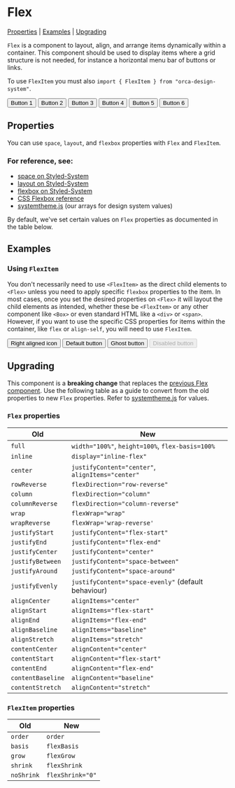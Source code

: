
<Meta title="Components/Flex" component={Flex} />

# Flex

[Properties](#properties) | [Examples](#examples) | [Upgrading](#upgrading)

`Flex` is a component to layout, align, and arrange items dynamically within a container. This component should be used to display items where a grid structure is not needed, for instance a horizontal menu bar of buttons or links.

To use `FlexItem` you must also `import { FlexItem } from "orca-design-system"`.

<Preview>
  <Story name="Basic">
    <Flex>
      <FlexItem>
        <Button>Button 1</Button>
      </FlexItem>
      <FlexItem>
        <Button>Button 2</Button>
      </FlexItem>
      <FlexItem>
        <Button>Button 3</Button>
      </FlexItem>
      <FlexItem>
        <Button>Button 4</Button>
      </FlexItem>
      <FlexItem>
        <Button>Button 5</Button>
      </FlexItem>
      <FlexItem>
        <Button>Button 6</Button>
      </FlexItem>
    </Flex>
  </Story>
</Preview>

## Properties

You can use `space`, `layout`, and `flexbox` properties with `Flex` and `FlexItem`.

### For reference, see:

- [space on Styled-System](https://styled-system.com/table#space)
- [layout on Styled-System](https://styled-system.com/table#layout)
- [flexbox on Styled-System](https://styled-system.com/table#flexbox)
- [CSS Flexbox reference](https://css-tricks.com/snippets/css/a-guide-to-flexbox/)
- [systemtheme.js](https://github.com/orchestrated-io/orca-design-system/blob/master/packages/orcs-design-system/lib/systemtheme.js) (our arrays for design system values)

By default, we've set certain values on `Flex` properties as documented in the table below.

<Props of={Flex} />

## Examples

### Using `FlexItem`

You don't necessarily need to use `<FlexItem>` as the direct child elements to `<Flex>` unless you need to apply specific `flexbox` properties to the item. In most cases, once you set the desired properties on `<Flex>` it will layout the child elements as intended, whether these be `<FlexItem>` or any other component like `<Box>` or even standard HTML like a `<div>` or `<span>`. However, if you want to use the specific CSS properties for items within the container, like `flex` or `align-self`, you will need to use `FlexItem`.

<Preview>
  <Story name="Using FlexItem">
    <Flex height="200px">
      <FlexItem>
        <Button iconRight>
          Right aligned icon
          <Icon icon={["fas", "download"]} />
        </Button>
      </FlexItem>
      <FlexItem>
        <Button>Default button</Button>
      </FlexItem>
      <FlexItem>
        <Button ghost>Ghost button</Button>
      </FlexItem>
      <FlexItem alignSelf="flex-start">
        <Button disabled>Disabled button</Button>
      </FlexItem>
    </Flex>
  </Story>
</Preview>

## Upgrading

This component is a **breaking change** that replaces the [previous Flex component](https://www.npmjs.com/package/styled-flex-component). Use the following table as a guide to convert from the old properties to new `Flex` properties. Refer to [systemtheme.js](https://github.com/orchestrated-io/orca-design-system/blob/master/packages/orcs-design-system/lib/systemtheme.js) for values.

### `Flex` properties

| **Old**           | **New**                                             |
| ----------------- | --------------------------------------------------- |
| `full`            | `width="100%"`, `height=100%`, `flex-basis=100%`    |
| `inline`          | `display="inline-flex"`                             |
| `center`          | `justifyContent="center"`, `alignItems="center"`    |
| `rowReverse`      | `flexDirection="row-reverse"`                       |
| `column`          | `flexDirection="column"`                            |
| `columnReverse`   | `flexDirection="column-reverse"`                    |
| `wrap`            | `flexWrap="wrap"`                                   |
| `wrapReverse`     | `flexWrap='wrap-reverse'`                           |
| `justifyStart`    | `justifyContent="flex-start"`                       |
| `justifyEnd`      | `justifyContent="flex-end"`                         |
| `justifyCenter`   | `justifyContent="center"`                           |
| `justifyBetween`  | `justifyContent="space-between"`                    |
| `justifyAround`   | `justifyContent="space-around"`                     |
| `justifyEvenly`   | `justifyContent="space-evenly"` (default behaviour) |
| `alignCenter`     | `alignItems="center"`                               |
| `alignStart`      | `alignItems="flex-start"`                           |
| `alignEnd`        | `alignItems="flex-end"`                             |
| `alignBaseline`   | `alignItems="baseline"`                             |
| `alignStretch`    | `alignItems="stretch"`                              |
| `contentCenter`   | `alignContent="center"`                             |
| `contentStart`    | `alignContent="flex-start"`                         |
| `contentEnd`      | `alignContent="flex-end"`                           |
| `contentBaseline` | `alignContent="baseline"`                           |
| `contentStretch`  | `alignContent="stretch"`                            |

### `FlexItem` properties

| **Old**    | **New**          |
| ---------- | ---------------- |
| `order`    | `order`          |
| `basis`    | `flexBasis`      |
| `grow`     | `flexGrow`       |
| `shrink`   | `flexShrink`     |
| `noShrink` | `flexShrink="0"` |
